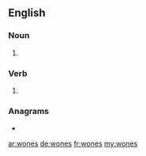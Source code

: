 ==English==

===Noun===
{{head|en|noun plural form}}

# {{plural of|wone|lang=en}}

===Verb===
{{head|en|verb form}}

# {{en-third-person singular of|wone}}

===Anagrams===
* {{l|en|sowen}}

[[ar:wones]]
[[de:wones]]
[[fr:wones]]
[[my:wones]]